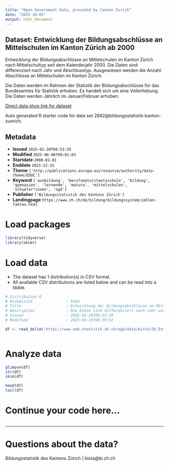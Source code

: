 ```yaml
---
title: "Open Government Data, provided by Canton Zurich"
date: "2025-10-03"
output: html_document
---
```


## Dataset: Entwicklung der Bildungsabschlüsse an Mittelschulen im Kanton Zürich ab 2000

Entwicklung der Bildungsabschlüsse an Mittelschulen im Kanton Zürich nach Mittelschultyp seit dem Kalenderjahr 2000. Die Daten sind differenziert nach Jahr und Abschlusstyp. Ausgewiesen werden die Anzahl Abschlüsse an Mittelschulen im Kanton Zürich.

Die Daten werden im Rahmen der Statistik der Bildungsabschlüsse für das Bundesamtes für Statistik erhoben. Es handelt sich um eine Vollerhebung. Die Daten werden Jährlich im Januar/Februar erhoben.

[Direct data shop link for dataset](https://www.zh.ch/de/politik-staat/statistik-daten/datenkatalog.html#/datasets/2882@bildungsstatistik-kanton-zuerich)

Auto generated R starter code for data set 2882@bildungsstatistik-kanton-zuerich.

## Metadata

- **Issued** `2025-02-28T08:53:29`
- **Modified** `2025-06-06T09:01:03`
- **Startdate** `2000-01-01`
- **Enddate** `2023-12-31`
- **Theme** `['http://publications.europa.eu/resource/authority/data-theme/EDUC']`
- **Keyword** `['ausbildung', 'berufsmaturitaetsschule', 'bildung', 'gymnasien', 'lernende', 'matura', 'mittelschulen', 'schueler*innen', 'ogd']`
- **Publisher** `['Bildungsstatistik des Kantons Zürich']`
- **Landingpage** `https://www.zh.ch/de/bildung/bildungssystem/zahlen-fakten.html`


# Load packages

```r

library(tidyverse)
library(skimr)

```

# Load data

-   The dataset has 1 distribution(s) in CSV format.
-   All available CSV distributions are listed below and can be read into a tibble.

```r

# Distribution 0
# Ktzhdistid               : 5943
# Title                    : Entwicklung der Bildungsabschlüsse an Mittelschulen im Kanton Zürich
# Description              : Die Daten sind differenziert nach Jahr und Abschlusstyp. Ausgewiesen werden die Anzahl Abschlüsse an Mittelschulen im Kanton Zürich. Jahr: Das Kalenderjahr in dem ein Abschluss stattfand. Abschlusstyp: Erlangter Abschlusstyp resp. Typ der Mittelschule die abgeschlossen wurde. Anzahl: Die Anzahl Personen die eine Ausbildung erfolgreich abgeschlossen haben. Die Diplommittelschule wurde ab  Schuljahr 2007/08 durch die Fachmittelschule ersetzt. Aufgrund der Kürzung der Ausbildungsdauer von 4.5 auf 4 Jahre, haben im Kalenderjahr 2002 zwei Jahrgänge die gymnasiale Ausbildung abgeschlossen. Seit dem Kalenderjahr 2022 werden zusätzliche ausländische Abschlüsse wie Französisches Baccalauréat, GCSE oder A-Level erfasst. Der Anstieg bei den internationalen Mittelschulen ist vorwiegend durch diese methodische Anpassung zu begründen.
# Issued                   : 2025-02-28T08:53:29
# Modified                 : 2025-03-19T08:39:52

df <- read_delim('https://www.web.statistik.zh.ch/ogd/data/bista/ZH_Entwicklung_der_Bildungsabschluesse_an_Mittelschulen.csv')



```

# Analyze data

```r

glimpse(df)
str(df)
skim(df)

head(df)
tail(df)

```

# Continue your code here...

```r

```

------------------------------------------------------------------------

# Questions about the data?

Bildungsstatistik des Kantons Zürich | bista@bi.zh.ch
